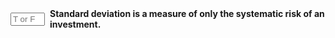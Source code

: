 ::: {.question-block}

<form onsubmit="event.preventDefault(); checkAnswerBox('module2_tf_q56','F')" style="display: flex; align-items: center; gap: 8px;">
<input type="text" id="module2_tf_q56" name="module2_tf_q56" maxlength="1" placeholder="T or F"
         style="width: 55px;" data-correct-answer="F" /> <label for="module2_tf_q56"><strong>Standard deviation is a measure of only the systematic risk of an investment.</strong></label>
</form>

<div id="feedback-module2_tf_q56" class="feedback" data-status="" style="display:none;">
The sentence is FALSE. Standard deviation measures the total risk of an investment, which includes both systematic (market) risk and unsystematic (firm-specific) risk.
</div>
:::